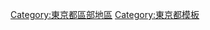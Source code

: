{{Navbox
|name = 東京的副都心
|state = {{{state|autocollapse}}}
|titlestyle = background:
|bodystyle = background:
|groupstyle = background:vertical-align:top;padding:0.125em 0.25em;
|liststyle = width:auto;
|oddstyle = background:
|evenstyle =
|title = [[東京]]的副都心
|list1 = [[新宿|新宿副都心]] &#124; [[池袋|池袋副都心]] &#124; [[澀谷|澀谷副都心]] &#124; {{link-ja|上野、淺草副都心|上野・浅草副都心}} &#124; {{link-ja|錦糸町、龜戶副都心|錦糸町・亀戸副都心}} &#124; {{link-ja|大崎副都心|大崎副都心}} &#124; [[東京臨海副都心|臨海副都心]]
}}<noinclude>
[[Category:東京都區部地區]]
[[Category:東京都模板]]
</noinclude>